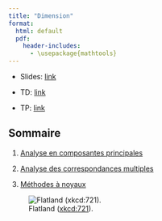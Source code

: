 ```yaml
---
title: "Dimension"
format:
  html: default
  pdf: 
    header-includes: 
      - \usepackage{mathtools}
--- 
```


* Slides: [link](../slides/04-dimension-slides.qmd)

* TD: [link](../td/04-dimension-td.qmd)

* TP: [link](../td/04-dimension-tp.qmd)

## Sommaire

1. [Analyse en composantes principales](./dimension/01-pca.qmd)

2. [Analyse des correspondances multiples](./dimension/02-mca.qmd)

3. [Méthodes à noyaux](./dimension/03-kernel.qmd)


![Flatland ([xkcd:721](https://xkcd.com/721/)).](../include/flatland.png)

